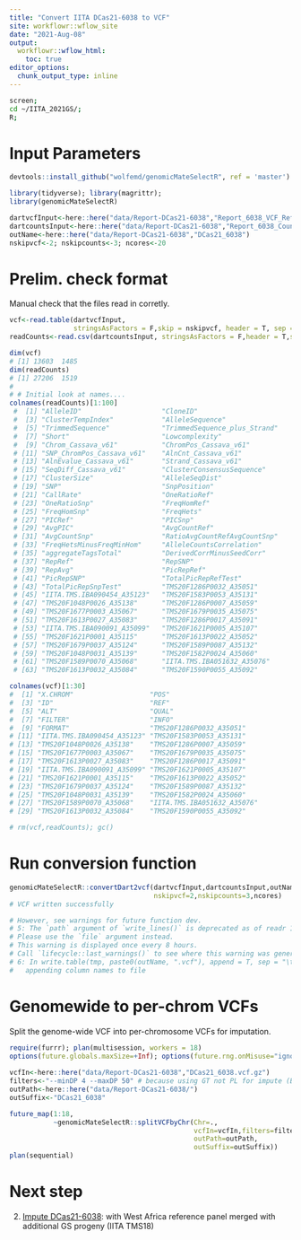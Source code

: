 ```yaml
---
title: "Convert IITA DCas21-6038 to VCF"
site: workflowr::wflow_site
date: "2021-Aug-08"
output: 
  workflowr::wflow_html:
    toc: true
editor_options:
  chunk_output_type: inline
---
```


```bash
screen; 
cd ~/IITA_2021GS/;  
R;
```

# Input Parameters
```r
devtools::install_github("wolfemd/genomicMateSelectR", ref = 'master') 
```

```r
library(tidyverse); library(magrittr); 
library(genomicMateSelectR)

dartvcfInput<-here::here("data/Report-DCas21-6038","Report_6038_VCF_Ref_Version6.txt")
dartcountsInput<-here::here("data/Report-DCas21-6038","Report_6038_Counts_Ref_Version6.csv")
outName<-here::here("data/Report-DCas21-6038","DCas21_6038")
nskipvcf<-2; nskipcounts<-3; ncores<-20
```

# Prelim. check format

Manual check that the files read in corretly. 

```r
vcf<-read.table(dartvcfInput,
                stringsAsFactors = F,skip = nskipvcf, header = T, sep = "\t", comment.char = "")
readCounts<-read.csv(dartcountsInput, stringsAsFactors = F,header = T,skip=nskipcounts)

dim(vcf)
# [1] 13603  1485
dim(readCounts)
# [1] 27206  1519
# 
# # Initial look at names....
colnames(readCounts)[1:100]
 #  [1] "AlleleID"                    "CloneID"                    
 #  [3] "ClusterTempIndex"            "AlleleSequence"             
 #  [5] "TrimmedSequence"             "TrimmedSequence_plus_Strand"
 #  [7] "Short"                       "Lowcomplexity"              
 #  [9] "Chrom_Cassava_v61"           "ChromPos_Cassava_v61"       
 # [11] "SNP_ChromPos_Cassava_v61"    "AlnCnt_Cassava_v61"         
 # [13] "AlnEvalue_Cassava_v61"       "Strand_Cassava_v61"         
 # [15] "SeqDiff_Cassava_v61"         "ClusterConsensusSequence"   
 # [17] "ClusterSize"                 "AlleleSeqDist"              
 # [19] "SNP"                         "SnpPosition"                
 # [21] "CallRate"                    "OneRatioRef"                
 # [23] "OneRatioSnp"                 "FreqHomRef"                 
 # [25] "FreqHomSnp"                  "FreqHets"                   
 # [27] "PICRef"                      "PICSnp"                     
 # [29] "AvgPIC"                      "AvgCountRef"                
 # [31] "AvgCountSnp"                 "RatioAvgCountRefAvgCountSnp"
 # [33] "FreqHetsMinusFreqMinHom"     "AlleleCountsCorrelation"    
 # [35] "aggregateTagsTotal"          "DerivedCorrMinusSeedCorr"   
 # [37] "RepRef"                      "RepSNP"                     
 # [39] "RepAvg"                      "PicRepRef"                  
 # [41] "PicRepSNP"                   "TotalPicRepRefTest"         
 # [43] "TotalPicRepSnpTest"          "TMS20F1286P0032_A35051"     
 # [45] "IITA.TMS.IBA090454_A35123"   "TMS20F1583P0053_A35131"     
 # [47] "TMS20F1048P0026_A35138"      "TMS20F1286P0007_A35059"     
 # [49] "TMS20F1677P0003_A35067"      "TMS20F1679P0035_A35075"     
 # [51] "TMS20F1613P0027_A35083"      "TMS20F1286P0017_A35091"     
 # [53] "IITA.TMS.IBA090091_A35099"   "TMS20F1621P0005_A35107"     
 # [55] "TMS20F1621P0001_A35115"      "TMS20F1613P0022_A35052"     
 # [57] "TMS20F1679P0037_A35124"      "TMS20F1589P0087_A35132"     
 # [59] "TMS20F1048P0031_A35139"      "TMS20F1582P0024_A35060"     
 # [61] "TMS20F1589P0070_A35068"      "IITA.TMS.IBA051632_A35076"  
 # [63] "TMS20F1613P0032_A35084"      "TMS20F1590P0055_A35092" 

colnames(vcf)[1:30]
#  [1] "X.CHROM"                   "POS"                      
#  [3] "ID"                        "REF"                      
#  [5] "ALT"                       "QUAL"                     
#  [7] "FILTER"                    "INFO"                     
#  [9] "FORMAT"                    "TMS20F1286P0032_A35051"   
# [11] "IITA.TMS.IBA090454_A35123" "TMS20F1583P0053_A35131"   
# [13] "TMS20F1048P0026_A35138"    "TMS20F1286P0007_A35059"   
# [15] "TMS20F1677P0003_A35067"    "TMS20F1679P0035_A35075"   
# [17] "TMS20F1613P0027_A35083"    "TMS20F1286P0017_A35091"   
# [19] "IITA.TMS.IBA090091_A35099" "TMS20F1621P0005_A35107"   
# [21] "TMS20F1621P0001_A35115"    "TMS20F1613P0022_A35052"   
# [23] "TMS20F1679P0037_A35124"    "TMS20F1589P0087_A35132"   
# [25] "TMS20F1048P0031_A35139"    "TMS20F1582P0024_A35060"   
# [27] "TMS20F1589P0070_A35068"    "IITA.TMS.IBA051632_A35076"
# [29] "TMS20F1613P0032_A35084"    "TMS20F1590P0055_A35092" 

# rm(vcf,readCounts); gc()
```


# Run conversion function
```r
genomicMateSelectR::convertDart2vcf(dartvcfInput,dartcountsInput,outName,
                                    nskipvcf=2,nskipcounts=3,ncores)
# VCF written successfully

# However, see warnings for future function dev.
# 5: The `path` argument of `write_lines()` is deprecated as of readr 1.4.0.
# Please use the `file` argument instead.
# This warning is displayed once every 8 hours.
# Call `lifecycle::last_warnings()` to see where this warning was generated.
# 6: In write.table(tmp, paste0(outName, ".vcf"), append = T, sep = "\t",  :
#   appending column names to file
```

# Genomewide to per-chrom VCFs

Split the genome-wide VCF into per-chromosome VCFs for imputation.

```r
require(furrr); plan(multisession, workers = 18)
options(future.globals.maxSize=+Inf); options(future.rng.onMisuse="ignore")
  
vcfIn<-here::here("data/Report-DCas21-6038","DCas21_6038.vcf.gz")
filters<-"--minDP 4 --maxDP 50" # because using GT not PL for impute (Beagle5)
outPath<-here::here("data/Report-DCas21-6038/")
outSuffix<-"DCas21_6038"

future_map(1:18,
           ~genomicMateSelectR::splitVCFbyChr(Chr=.,
                                              vcfIn=vcfIn,filters=filters,
                                              outPath=outPath,
                                              outSuffix=outSuffix))
plan(sequential)

```

# Next step

2.  [Impute DCas21-6038](ImputeDCas21_6038.html): with West Africa reference panel merged with additional GS progeny (IITA TMS18)
